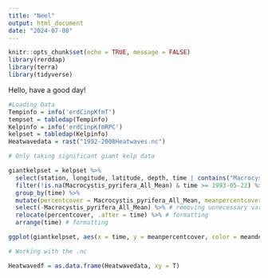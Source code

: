 ```yaml
---
title: "Neel"
output: html_document
date: "2024-07-08"
---
```


```r
knitr::opts_chunk$set(echo = TRUE, message = FALSE)
library(rerddap)
library(terra)
library(tidyverse)
```
Hello, have a good day!
```r
#Loading Data
Tempinfo = info('erdCinpKfmT')
tempset = tabledap(Tempinfo)
Kelpinfo = info('erdCinpKfmRPC')
kelpset = tabledap(Kelpinfo)
Heatwavedata = rast("1992-2008Heatwaves.nc")
```
```r
# Only taking significant giant kelp data

giantkelpset = kelpset %>%
  select(station, longitude, latitude, depth, time | contains("Macrocystis_pyrifera")) %>% 
  filter(!is.na(Macrocystis_pyrifera_All_Mean) & time >= 1993-05-22) %>% # now we have all the actual values for giant kelp cover within the time frame of the temperature dataset
  group_by(time) %>% 
  mutate(percentcover = Macrocystis_pyrifera_All_Mean, meanpercentcover = mean(percentcover), meandepth = mean(depth)) %>% # make the percent cover easier to type and take the average of it across all locations
  select(-Macrocystis_pyrifera_All_Mean) %>% # removing unnecessary variables 
  relocate(percentcover, .after = time) %>% # formatting
  arrange(time) # formatting

ggplot(giantkelpset, aes(x = time, y = meanpercentcover, color = meandepth)) + geom_point() + geom_line() # first look at the data 
```
```r
# Working with the .nc

Heatwavedf = as.data.frame(Heatwavedata, xy = T)

```


